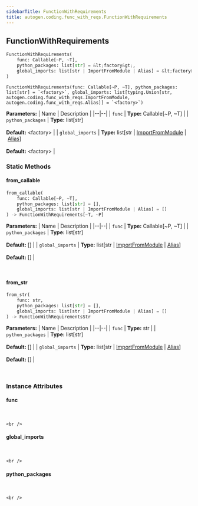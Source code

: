 ```yaml
---
sidebarTitle: FunctionWithRequirements
title: autogen.coding.func_with_reqs.FunctionWithRequirements
---
```

<h2 id="autogen.coding.func_with_reqs.FunctionWithRequirements" class="doc doc-heading">
    <code class="doc-symbol doc-symbol-heading doc-symbol-class"></code>
    <span class="doc doc-object-name doc-class-name">FunctionWithRequirements</span>
</h2>

```python
FunctionWithRequirements(
    func: Callable[~P, ~T],
    python_packages: list[str] = &lt;factory&gt;,
    global_imports: list[str | ImportFromModule | Alias] = &lt;factory&gt;
)
```

    FunctionWithRequirements(func: Callable[~P, ~T], python_packages: list[str] = `<factory>`, global_imports: list[typing.Union[str, autogen.coding.func_with_reqs.ImportFromModule, autogen.coding.func_with_reqs.Alias]] = `<factory>`)

<b>Parameters:</b>
| Name | Description |
|--|--|
| `func` | **Type:** Callable[~P, ~T] |
| `python_packages` | **Type:** list[str]<br/><br/>**Default:** &lt;factory&gt; |
| `global_imports` | **Type:** list[str \| [ImportFromModule](/docs/api-reference/autogen/coding/func_with_reqs/ImportFromModule) \| [Alias](/docs/api-reference/autogen/coding/func_with_reqs/Alias)]<br/><br/>**Default:** &lt;factory&gt; |

### Static Methods

<code class="doc-symbol doc-symbol-heading doc-symbol-method"></code>
#### from_callable

```python
from_callable(
    func: Callable[~P, ~T],
    python_packages: list[str] = [],
    global_imports: list[str | ImportFromModule | Alias] = []
) -> FunctionWithRequirements[~T, ~P]
```

    

<b>Parameters:</b>
| Name | Description |
|--|--|
| `func` | **Type:** Callable[~P, ~T] |
| `python_packages` | **Type:** list[str]<br/><br/>**Default:** [] |
| `global_imports` | **Type:** list[str \| [ImportFromModule](/docs/api-reference/autogen/coding/func_with_reqs/ImportFromModule) \| [Alias](/docs/api-reference/autogen/coding/func_with_reqs/Alias)]<br/><br/>**Default:** [] |

<br />

<code class="doc-symbol doc-symbol-heading doc-symbol-method"></code>
#### from_str

```python
from_str(
    func: str,
    python_packages: list[str] = [],
    global_imports: list[str | ImportFromModule | Alias] = []
) -> FunctionWithRequirementsStr
```

    

<b>Parameters:</b>
| Name | Description |
|--|--|
| `func` | **Type:** str |
| `python_packages` | **Type:** list[str]<br/><br/>**Default:** [] |
| `global_imports` | **Type:** list[str \| [ImportFromModule](/docs/api-reference/autogen/coding/func_with_reqs/ImportFromModule) \| [Alias](/docs/api-reference/autogen/coding/func_with_reqs/Alias)]<br/><br/>**Default:** [] |

<br />

### Instance Attributes

<code class="doc-symbol doc-symbol-heading doc-symbol-attribute"></code>
#### func
<br />

    <br />

<code class="doc-symbol doc-symbol-heading doc-symbol-attribute"></code>
#### global_imports
<br />

    <br />

<code class="doc-symbol doc-symbol-heading doc-symbol-attribute"></code>
#### python_packages
<br />

    <br />